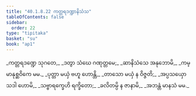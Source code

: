```yaml
---
title: "40.1.8.22 ကတ္တရဒဏ္ဍာနိသံသ"
tableOfContents: false
sidebar:
  order: 22
type: "tipitaka"
basket: "su"
book: "ap1"
---
```



<DynamicBreadcrumb />

<Division number="149" book="ap1" e="ch" v="20" p="364">

<Paragraph number="4446" type="verses" book="ap1">
_ကတ္တရဒဏ္ဍေ သုဂတေ,_  
_ဒတွာ သံဃေ ဂဏုတ္တမေ;_  
_ဆာနိသံသေ အနုဘောမိ,_  
_ကမ္မာနုစ္ဆဝိကေ မမ._  

</Paragraph>

</Division>
<Division number="150" book="ap1" e="ch" v="20" p="364">

<Paragraph number="4447" type="verses" book="ap1">
_ပုတ္တာ မယှံ ဗဟူ ဟောန္တိ,_  
_တာသော မယှံ န ဝိဇ္ဇတိ;_  
_အပ္ပသယှော သဒါ ဟောမိ,_  
_သဗ္ဗာရက္ခေဟိ ရက္ခိတော;_  
_ခလိတမ္ပိ န ဇာနာမိ,_  
_အဘန္တံ မာနသံ မမ._
</Paragraph>
</Division>